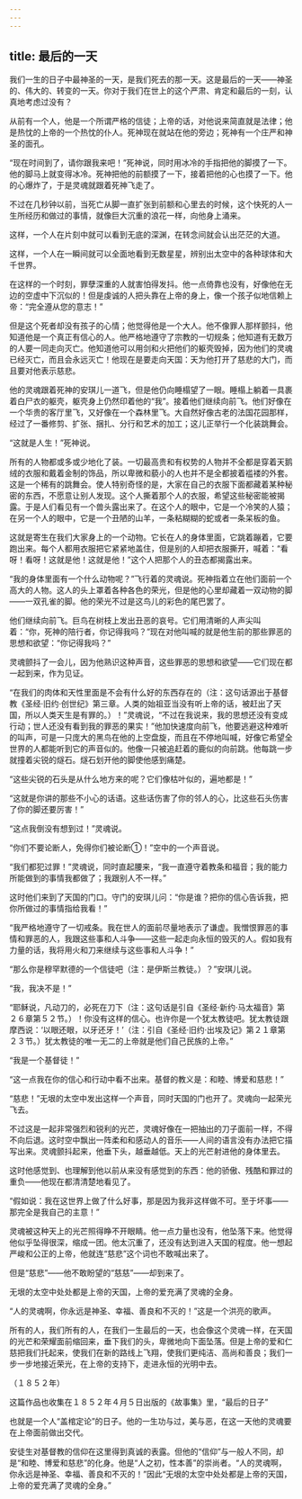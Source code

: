 ```yaml
---
---
---
```

title: 最后的一天
---




我们一生的日子中最神圣的一天，是我们死去的那一天。这是最后的一天——神圣的、伟大的、转变的一天。你对于我们在世上的这个严肃、肯定和最后的一刻，认真地考虑过没有？

从前有一个人，他是一个所谓严格的信徒；上帝的话，对他说来简直就是法律；他是热忱的上帝的一个热忱的仆人。死神现在就站在他的旁边；死神有一个庄严和神圣的面孔。

“现在时间到了，请你跟我来吧！”死神说，同时用冰冷的手指把他的脚摸了一下。他的脚马上就变得冰冷。死神把他的前额摸了一下，接着把他的心也摸了一下。他的心爆炸了，于是灵魂就跟着死神飞走了。

不过在几秒钟以前，当死亡从脚一直扩张到前额和心里去的时候，这个快死的人一生所经历和做过的事情，就像巨大沉重的浪花一样，向他身上涌来。

这样，一个人在片刻中就可以看到无底的深渊，在转念间就会认出茫茫的大道。

这样，一个人在一瞬间就可以全面地看到无数星星，辨别出太空中的各种球体和大千世界。

在这样的一个时刻，罪孽深重的人就害怕得发抖。他一点倚靠也没有，好像他在无边的空虚中下沉似的！但是虔诚的人把头靠在上帝的身上，像一个孩子似地信赖上帝：“完全遵从您的意志！”

但是这个死者却没有孩子的心情；他觉得他是一个大人。他不像罪人那样颤抖，他知道他是一个真正有信心的人。他严格地遵守了宗教的一切规条；他知道有无数万的人要一同走向灭亡。他知道他可以用剑和火把他们的躯壳毁掉，因为他们的灵魂已经灭亡，而且会永远灭亡！他现在是要走向天国：天为他打开了慈悲的大门，而且要对他表示慈悲。

他的灵魂跟着死神的安琪儿一道飞，但是他仍向睡榻望了一眼。睡榻上躺着一具裹着白尸衣的躯壳，躯壳身上仍然印着他的“我”。接着他们继续向前飞。他们好像在一个华贵的客厅里飞，又好像在一个森林里飞。大自然好像古老的法国花园那样，经过了一番修剪、扩张、捆扎、分行和艺术的加工；这儿正举行一个化装跳舞会。

“这就是人生！”死神说。

所有的人物都或多或少地化了装。一切最高贵和有权势的人物并不全都是穿着天鹅绒的衣服和戴着金制的饰品，所以卑微和藐小的人也并不是全都披着褴褛的外套。这是一个稀有的跳舞会。使人特别奇怪的是，大家在自己的衣服下面都藏着某种秘密的东西，不愿意让别人发现。这个人撕着那个人的衣服，希望这些秘密能被揭露。于是人们看见有一个兽头露出来了。在这个人的眼中，它是一个冷笑的人猿；在另一个人的眼中，它是一个丑陋的山羊，一条粘糊糊的蛇或者一条呆板的鱼。

这就是寄生在我们大家身上的一个动物。它长在人的身体里面，它跳着蹦着，它要跑出来。每个人都用衣服把它紧紧地盖住，但是别的人却把衣服撕开，喊着：“看呀！看呀！这就是他！这就是他！”这个人把那个人的丑态都揭露出来。

“我的身体里面有一个什么动物呢？”飞行着的灵魂说。死神指着立在他们面前一个高大的人物。这人的头上罩着各种各色的荣光，但是他的心里却藏着一双动物的脚——一双孔雀的脚。他的荣光不过是这鸟儿的彩色的尾巴罢了。

他们继续向前飞。巨鸟在树枝上发出丑恶的哀号。它们用清晰的人声尖叫着：“你，死神的陪行者，你记得我吗？”现在对他叫喊的就是他生前的那些罪恶的思想和欲望：“你记得我吗？”

灵魂颤抖了一会儿，因为他熟识这种声音，这些罪恶的思想和欲望——它们现在都一起到来，作为见证。

“在我们的肉体和天性里面是不会有什么好的东西存在的（注：这句话源出于基督教《圣经·旧约·创世纪》第三章。人类的始祖亚当没有听上帝的话，被赶出了天国，所以人类天生是有罪的。）！”灵魂说，“不过在我说来，我的思想还没有变成行动；世人还没有看到我的罪恶的果实！”他加快速度向前飞，他要逃避这种难听的叫声，可是一只庞大的黑鸟在他的上空盘旋，而且在不停地叫喊，好像它希望全世界的人都能听到它的声音似的。他像一只被追赶着的鹿似的向前跳。他每跳一步就撞着尖锐的燧石。燧石划开他的脚使他感到痛楚。

“这些尖锐的石头是从什么地方来的呢？它们像枯叶似的，遍地都是！”

“这就是你讲的那些不小心的话语。这些话伤害了你的邻人的心，比这些石头伤害了你的脚还要厉害！”

“这点我倒没有想到过！”灵魂说。

“你们不要论断人，免得你们被论断①！”空中的一个声音说。

“我们都犯过罪！”灵魂说，同时直起腰来，“我一直遵守着教条和福音；我的能力所能做到的事情我都做了；我跟别人不一样。”

这时他们来到了天国的门口。守门的安琪儿问：“你是谁？把你的信心告诉我，把你所做过的事情指给我看！”

“我严格地遵守了一切戒条。我在世人的面前尽量地表示了谦虚。我憎恨罪恶的事情和罪恶的人，我跟这些事和人斗争——这些一起走向永恒的毁灭的人。假如我有力量的话，我将用火和刀来继续与这些事和人斗争！”

“那么你是穆罕默德的一个信徒吧（注：是伊斯兰教徒。）？”安琪儿说。

“我，我决不是！”

“耶稣说，凡动刀的，必死在刀下（注：这句话是引自《圣经·新约·马太福音》第２６章第５２节。）！你没有这样的信心。也许你是一个犹太教徒吧。犹太教徒跟摩西说：‘以眼还眼，以牙还牙！’（注：引自《圣经·旧约·出埃及记》第２１章第２３节。）犹太教徒的唯一无二的上帝就是他们自己民族的上帝。”

“我是一个基督徒！”

“这一点我在你的信心和行动中看不出来。基督的教义是：和睦、博爱和慈悲！”

“慈悲！”无垠的太空中发出这样一个声音，同时天国的门也开了。灵魂向一起荣光飞去。

不过这是一起非常强烈和锐利的光芒，灵魂好像在一把抽出的刀子面前一样，不得不向后退。这时空中飘出一阵柔和和感动人的音乐——人间的语言没有办法把它描写出来。灵魂颤抖起来，他垂下头，越垂越低。天上的光芒射进他的身体里去。

这时他感觉到、也理解到他以前从来没有感觉到的东西：他的骄傲、残酷和罪过的重负——他现在都清清楚地看见了。

“假如说：我在这世界上做了什么好事，那是因为我非这样做不可。至于坏事——那完全是我自己的主意！”

灵魂被这种天上的光芒照得睁不开眼睛。他一点力量也没有，他坠落下来。他觉得他似乎坠得很深，缩成一团。他太沉重了，还没有达到进入天国的程度。他一想起严峻和公正的上帝，他就连“慈悲”这个词也不敢喊出来了。

但是“慈悲”——他不敢盼望的“慈慈”——却到来了。

无垠的太空中处处都是上帝的天国，上帝的爱充满了灵魂的全身。

“人的灵魂啊，你永远是神圣、幸福、善良和不灭的！”这是一个洪亮的歌声。

所有的人，我们所有的人，在我们一生最后的一天，也会像这个灵魂一样，在天国的光芒和荣耀面前缩回来，垂下我们的头，卑微地向下面坠落。但是上帝的爱和仁慈把我们托起来，使我们在新的路线上飞翔，使我们更纯洁、高尚和善良；我们一步一步地接近荣光，在上帝的支持下，走进永恒的光明中去。

（１８５２年）

这篇作品也收集在１８５２年４月５日出版的《故事集》里，“最后的日子”

也就是一个人“盖棺定论”的日子。他的一生功与过，美与恶，在这一天他的灵魂要在上帝面前做出交代。

安徒生对基督教的信仰在这里得到真诚的表露。但他的“信仰”与一般人不同，却是“和睦、博爱和慈悲”的化身。他是“人之初，性本善”的崇尚者。“人的灵魂啊，你永远是神圣、幸福、善良和不灭的！”因此“无垠的太空中处处都是上帝的天国，上帝的爱充满了灵魂的全身。”